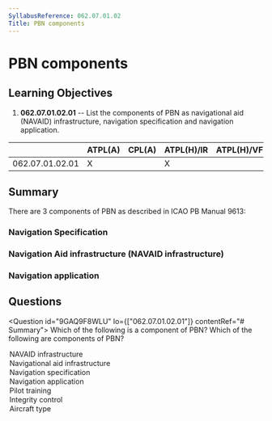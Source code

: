 ```yaml
---
SyllabusReference: 062.07.01.02
Title: PBN components
---
```


# PBN components

## Learning Objectives

1. **062.07.01.02.01** -- List the components of PBN as navigational aid
   (NAVAID) infrastructure, navigation specification and navigation application.

|                 | ATPL(A) | CPL(A) | ATPL(H)/IR | ATPL(H)/VFR | CPL(H) | IR  | CBIR(A) |
| --------------- | ------- | ------ | ---------- | ----------- | ------ | --- | ------- |
| 062.07.01.02.01 | X       |        | X          |             |        | X   |         |

## Summary

There are 3 components of PBN as described in ICAO PB Manual 9613:

### Navigation Specification

### Navigation Aid infrastructure (NAVAID infrastructure)

### Navigation application

## Questions

<Question id="9GAQ9F8WLU" lo={["062.07.01.02.01"]} contentRef="# Summary">
  <Text variant="oneCorrect">
    Which of the following is a component of PBN?
  </Text>
  <Text variant="multipleCorrect" select={5}>
    Which of the following are components of PBN?
  </Text>
  <Option alwaysCorrect key="1">
    NAVAID infrastructure
  </Option>
  <Option alwaysCorrect key="1">
    Navigational aid infrastructure
  </Option>
  <Option alwaysCorrect>Navigation specification</Option>
  <Option alwaysCorrect>Navigation application</Option>
  <Option>Pilot training</Option>
  <Option>Integrity control</Option>
  <Option>Aircraft type</Option>
</Question>
